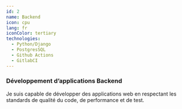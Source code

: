 ```yaml
---
id: 2
name: Backend
icon: cpu
lang: fr
iconColor: tertiary
technologies:
  - Python/Django
  - PostgresSQL
  - Github Actions
  - GitlabCI
---
```


### Développement d&rsquo;applications Backend

Je suis capable de développer des applications web en respectant les standards de qualité du code,
de performance et de test.
